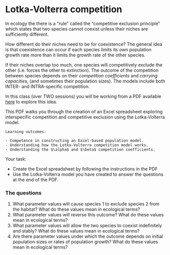 # Lotka-Volterra competition

In ecology the there is a "rule" called the "competitive exclusion principle" which states that two species cannot coexist unless their niches are sufficiently different. 

How different do their niches need to be for coexistence? The general idea is that coexistence can occur if each species limits its own population growth rate more than it limits the growth rate of the other species. 

If their niches overlap too much, one species will competitively exclude the other (i.e. forces the other to extinction). The outcome of the competition between species depends on their *competition coefficients* and *carrying capacities*, (and sometimes their population sizes). The models include both INTER- and INTRA-specific competition.

In this class (over TWO sessions) you will be working from a PDF available [here](https://www.dropbox.com/s/oukr39oq0rsn8il/9.%20Interspecific%20Competition%20and%20Competitive%20Exclusion.pdf?dl=1) to explore this idea.

This PDF walks you through the creation of an Excel spreadsheet exploring interspecific competition and competitive exclusion using the Lotka-Volterra model. 


```block
Learning outcomes: 

- Competence in constructing an Excel-based population model.
- Understanding how the Lotka-Volterra competition model works.
- Understanding the $\alpha$ and $\beta$ competition coefficients.

```


Your task:

* Create the Excel spreadsheet by following the instructions in the PDF
* Use the Lotka-Volterra model you have created to answer the questions at the end of the PDF.


### The questions

1.  What parameter values will cause species 1 to exclude species 2 from the habitat? What do these values mean in ecological terms?
2. What parameter values will reverse this outcome? What do these values mean in ecological terms?
3. What parameter values will allow the two species to coexist indefinitely and stably? What do these values mean in ecological terms?
4. Are there parameter values under which the outcome depends on initial population sizes or rates of population growth? What do these values mean in ecological terms?

